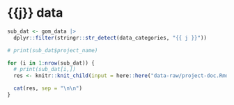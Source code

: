 
# {{j}} data

```r
sub_dat <- gom_data |>
  dplyr::filter(stringr::str_detect(data_categories, "{{ j }}"))

# print(sub_dat$project_name)

for (i in 1:nrow(sub_dat)) {
  # print(sub_dat[i,])
  res <- knitr::knit_child(input = here::here("data-raw/project-doc.Rmd"), quiet = TRUE)

  cat(res, sep = "\n\n")
}
```
